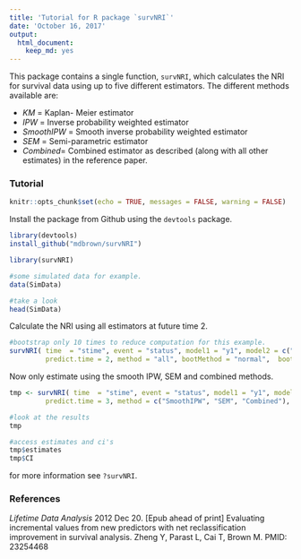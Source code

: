 ```yaml
---
title: 'Tutorial for R package `survNRI`'
date: 'October 16, 2017' 
output: 
  html_document: 
    keep_md: yes
---
```


This package contains a single function, `survNRI`, which calculates the NRI for survival data using up to five different estimators. The different methods available are:

- *KM* = Kaplan- Meier estimator 
- *IPW* = Inverse probability weighted estimator 
- *SmoothIPW* = Smooth inverse probability weighted estimator 
- *SEM* = Semi-parametric estimator
- *Combined*= Combined estimator as described (along with all other estimates) in the reference paper.

### Tutorial

```r
knitr::opts_chunk$set(echo = TRUE, messages = FALSE, warning = FALSE)
```

Install the package from Github using the `devtools` package. 

```r
library(devtools) 
install_github("mdbrown/survNRI")
```

```r
library(survNRI)
```

```r
#some simulated data for example. 
data(SimData)

#take a look 
head(SimData)
```

Calculate the NRI using all estimators at future time 2.


```r
#bootstrap only 10 times to reduce computation for this example. 
survNRI( time  = "stime", event = "status", model1 = "y1", model2 = c("y1", "y2"), data = SimData, 
         predict.time = 2, method = "all", bootMethod = "normal",  bootstraps = 10, alpha = .05)
```

Now only estimate using the smooth IPW, SEM and combined methods. 

```r
tmp <- survNRI( time  = "stime", event = "status", model1 = "y1", model2 = c("y1", "y2"), data = SimData, 
         predict.time = 3, method = c("SmoothIPW", "SEM", "Combined"), bootMethod = "percentile", bootstraps = 10, alpha = .01)

#look at the results
tmp
```

```r
#access estimates and ci's
tmp$estimates
tmp$CI
```


for more information see `?survNRI`. 

### References 

*Lifetime Data Analysis* 2012 Dec 20. [Epub ahead of print] Evaluating incremental values from new predictors with net reclassification improvement in survival analysis. Zheng Y, Parast L, Cai T, Brown M. PMID: 23254468




